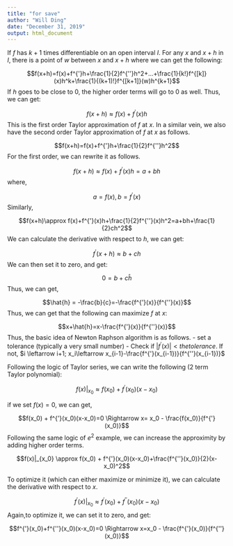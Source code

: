 ```yaml
---
title: "for save"
author: "Will Ding"
date: "December 31, 2019"
output: html_document
---
```

If $f$ has $k+1$ times differentiable on an open interval $I$. For any $x$ and $x+h$ in $I$, there is a point of $w$ between $x$ and $x+h$ where we can get the following:

$$f(x+h)=f(x)+f^{'}h+\frac{1}{2}f^{''}h^2+...+\frac{1}{k!}f^{[k]}(x)h^k+\frac{1}{(k+1)!}f^{[k+1]}(w)h^{k+1}$$
If $h$ goes to be close to $0$, the higher order terms will go to $0$ as well. Thus, we can get:

$$f(x+h) \approx f(x)+f^{'}(x)h $$
This is the first order Taylor approximation of $f$ at $x$. In a similar vein, we also have the second order Taylor approximation of $f$ at $x$ as follows. 

$$f(x+h)=f(x)+f^{'}h+\frac{1}{2}f^{''}h^2$$
For the first order, we can rewrite it as follows. 

$$f(x+h) \approx f(x)+f^{'}(x)h = a+bh$$
where, 

$$ a = f(x), b=f^{'}(x)$$
Similarly,

$$f(x+h)\approx f(x)+f^{'}(x)h+\frac{1}{2}f^{''}(x)h^2=a+bh+\frac{1}{2}ch^2$$
We can calculate the derivative with respect to $h$, we can get:

$$f^{'}(x+h) \approx b+ch$$
We can then set it to zero, and get:

$$0=b+c \hat{h}$$
Thus, we can get,

$$\hat{h} = -\frac{b}{c}=-\frac{f^{'}(x)}{f^{''}(x)}$$
Thus, we can get that the following can maximize $f$ at $x$:

$$x+\hat{h}=x-\frac{f^{'}(x)}{f^{''}(x)}$$
Thus, the basic idea of Newton Raphson algorithm is as follows. 
- set a tolerance (typically a very small number)
- Check if $|f^{'}(x)|< the tolerance$. If not, $i \leftarrow i+1; x_i\leftarrow x_{i-1}-\frac{f^{'}(x_{i-1})}{f^{''}(x_{i-1})}$

Following the logic of Taylor series, we can write the following (2 term Taylor polynomial):

$$f(x)|_{x_0} \approx f(x_0) + f^{'}(x_0)(x-x_0)$$

if we set $f(x)=0$, we can get,

$$f(x_0) + f^{'}(x_0)(x-x_0)=0 \Rightarrow x= x_0 - \frac{f(x_0)}{f^{'}(x_0)}$$
Following the same logic of $e^2$ example, we can increase the approximity by adding higher order terms.

$$f(x)|_{x_0} \approx f(x_0) + f^{'}(x_0)(x-x_0)+\frac{f^{''}(x_0)}{2}(x-x_0)^2$$

To optimize it (which can either maximize or minimize it), we can calculate the derivative with respect to $x$.

$$f^{'}(x)|_{x_0} \approx  f^{'}(x_0)+f^{''}(x_0)(x-x_0)$$
Again,to optimize it, we can set it to zero, and get:

$$f^{'}(x_0)+f^{''}(x_0)(x-x_0)=0 \Rightarrow x=x_0 - \frac{f^{'}(x_0)}{f^{''}(x_0)}$$


